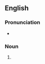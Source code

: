 ==English==

===Pronunciation===
* {{rhymes|en|aɪz}}

===Noun===
{{head|en|noun form}}

# {{plural of|en|high}}